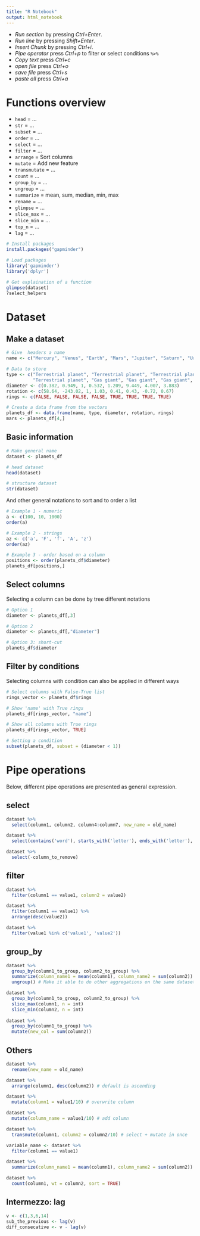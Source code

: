 ```yaml
---
title: "R Notebook"
output: html_notebook
---
```


-   *Run section* by pressing *Ctrl+Enter*.
-   *Run line* by pressing *Shift+Enter*.
-   *Insert Chunk* by pressing *Ctrl+i*.
-   *Pipe operator* press *Ctrl+p* to filter or select conditions `%>%`
-   *Copy text* press *Ctrl+c*
-   *open file* press *Ctrl+o*
-   *save file* press *Ctrl+s*
-   *paste all* press *Ctrl+a*

# Functions overview

-   `head` = ...
-   `str` = ...
-   `subset` = ...
-   `order` = ...
-   `select` = ...
-   `filter` = ...
-   `arrange` = Sort columns
-   `mutate` = Add new feature
-   `transmutate` = ...
-   `count` = ...
-   `group_by` = ...
-   `ungroup` = ...
-   `summarize` = mean, sum, median, min, max
-   `rename` = ...
-   `glimpse` = ...
-   `slice_max` = ...
-   `slice_min` = ...
-   `top_n` = ...
-   `lag` = ...

```r
# Install packages
install.packages("gapminder")

# Load packages
library('gapminder')
library('dplyr')
```

```r
# Get explaination of a function
glimpse(dataset)
?select_helpers
```

# Dataset

## Make a dataset

```r
# Give  headers a name
name <- c("Mercury", "Venus", "Earth", "Mars", "Jupiter", "Saturn", "Uranus", "Neptune")

# Data to store
type <- c("Terrestrial planet", "Terrestrial planet", "Terrestrial planet", 
          "Terrestrial planet", "Gas giant", "Gas giant", "Gas giant", "Gas giant")
diameter <- c(0.382, 0.949, 1, 0.532, 1.209, 9.449, 4.007, 3.883)
rotation <- c(58.64, -243.02, 1, 1.03, 0.41, 0.43, -0.72, 0.67)
rings <- c(FALSE, FALSE, FALSE, FALSE, TRUE, TRUE, TRUE, TRUE)

# Create a data frame from the vectors
planets_df <- data.frame(name, type, diameter, rotation, rings)
mars <- planets_df[4,]
```

## Basic information

```r
# Make general name
dataset <- planets_df
```

```r
# head dataset
head(dataset)

```

```r
# structure dataset
str(dataset)
```

And other general notations to sort and to order a list

```r
# Example 1 - numeric
a <- c(100, 10, 1000)
order(a)

# Example 2 - strings
az <- c('a', 'F', 'f', 'A', 'z')
order(az)
```

```r
# Example 3 - order based on a column
positions <- order(planets_df$diameter)
planets_df[positions,]
```

## Select columns

Selecting a column can be done by tree different notations

```r

# Option 1
diameter <- planets_df[,3]

# Option 2
diameter <- planets_df[,"diameter"]

# Option 3: short-cut
planets_df$diameter 
```

## Filter by conditions

Selecting columns with condition can also be applied in different ways

```r
# Select columns with False-True list
rings_vector <- planets_df$rings

# Show 'name' with True rings
planets_df[rings_vector, "name"]

# Show all columns with True rings
planets_df[rings_vector, TRUE]
```

```r
# Setting a condition
subset(planets_df, subset = (diameter < 1))
```

# Pipe operations

Below, different pipe operations are presented as general expression.

## select

```r
dataset %>%
  select(column1, column2, column4:column7, new_name = old_name)

dataset %>%
  select(contains('word'), starts_with('letter'), ends_with('letter'), matches('letter'), last_col() )

dataset %>%
  select(-column_to_remove)
```

## filter

```r
dataset %>%
  filter(column1 == value1, column2 = value2)

dataset %>%
  filter(column1 == value1) %>%
  arrange(desc(value2))

dataset %>%
  filter(value1 %in% c('value1', 'value2'))
```

## group_by

```r
dataset %>%
  group_by(column1_to_group, column2_to_group) %>%
  summarize(column_name1 = mean(column1), column_name2 = sum(column2))
  ungroup() # Make it able to do other aggregations on the same dataset. 

dataset %>%
  group_by(column1_to_group, column2_to_group) %>%
  slice_max(column1, n = int)
  slice_min(column2, n = int)
  
dataset %>%
  group_by(column1_to_group) %>%
  mutate(new_col = sum(column2))
```

## Others

```r
dataset %>%
  rename(new_name = old_name)

dataset %>%
  arrange(column1, desc(column2)) # default is ascending

dataset %>%
  mutate(column1 = value1/10) # overwrite column

dataset %>%
  mutate(column_name = value1/10) # add column

dataset %>%
  transmute(column1, column2 = column2/10) # select + mutate in once

variable_name <- dataset %>%
  filter(column1 == value1)

dataset %>%
  summarize(column_name1 = mean(column1), column_name2 = sum(column2))

dataset %>%
  count(column1, wt = column2, sort = TRUE)
```

## Intermezzo: lag

```r
v <- c(1,3,6,14)
sub_the_previous <- lag(v)
diff_consecative <- v - lag(v)
```
